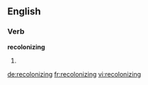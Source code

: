 ==English==

===Verb===
'''recolonizing'''

# {{present participle of|[[recolonize]]}}

[[de:recolonizing]]
[[fr:recolonizing]]
[[vi:recolonizing]]